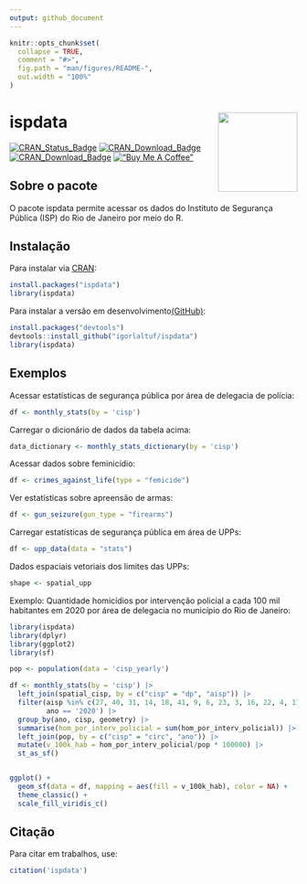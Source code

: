 ```yaml
---
output: github_document
---
```


<!-- README.md is generated from README.Rmd. Please edit that file -->

```r
knitr::opts_chunk$set(
  collapse = TRUE,
  comment = "#>",
  fig.path = "man/figures/README-",
  out.width = "100%"
)
```

# ispdata <img src="man/figures/logo.png" align="right" height="139" />

<!-- badges: start -->
[![CRAN_Status_Badge](http://www.r-pkg.org/badges/version/ispdata)](https://cran.r-project.org/package=ispdata) [![CRAN_Download_Badge](http://cranlogs.r-pkg.org/badges/ispdata)](https://CRAN.R-project.org/package=ispdata) [![CRAN_Download_Badge](http://cranlogs.r-pkg.org/badges/grand-total/ispdata)](https://CRAN.R-project.org/package=ispdata)
[!["Buy Me A Coffee"](https://www.buymeacoffee.com/assets/img/custom_images/orange_img.png)](https://www.buymeacoffee.com/igorlaltuf)
<!-- badges: end -->

## Sobre o pacote

O pacote ispdata permite acessar os dados do Instituto de Segurança Pública (ISP) do Rio de Janeiro por meio do R. 


## Instalação

Para instalar via [CRAN](https://CRAN.R-project.org/package=ispdata):

``` r
install.packages("ispdata")
library(ispdata)
```

Para instalar a versão em desenvolvimento[(GitHub)](https://github.com/igorlaltuf/ispdata):

``` r
install.packages("devtools")
devtools::install_github("igorlaltuf/ispdata")
library(ispdata)
```
## Exemplos

Acessar estatísticas de segurança pública por área de delegacia de polícia:

``` r
df <- monthly_stats(by = 'cisp') 
```

Carregar o dicionário de dados da tabela acima:

``` r
data_dictionary <- monthly_stats_dictionary(by = 'cisp')
```

Acessar dados sobre feminicídio:

``` r
df <- crimes_against_life(type = "femicide")
```

Ver estatísticas sobre apreensão de armas:

``` r
df <- gun_seizure(gun_type = "firearms")
```

Carregar estatísticas de segurança pública em área de UPPs:

``` r
df <- upp_data(data = "stats")
```

Dados espaciais vetoriais dos limites das UPPs:

``` r
shape <- spatial_upp
```

Exemplo:
Quantidade homicídios por intervenção policial a cada 100 mil habitantes em 2020 por área de delegacia no município do Rio de Janeiro:

```r

library(ispdata)
library(dplyr)
library(ggplot2)
library(sf)

pop <- population(data = 'cisp_yearly')

df <- monthly_stats(by = 'cisp') |> 
  left_join(spatial_cisp, by = c("cisp" = "dp", "aisp")) |>
  filter(aisp %in% c(27, 40, 31, 14, 18, 41, 9, 6, 23, 3, 16, 22, 4, 17, 19, 2),
         ano == '2020') |>
  group_by(ano, cisp, geometry) |>
  summarise(hom_por_interv_policial = sum(hom_por_interv_policial)) |>
  left_join(pop, by = c("cisp" = "circ", "ano")) |>
  mutate(v_100k_hab = hom_por_interv_policial/pop * 100000) |>
  st_as_sf() 


ggplot() + 
  geom_sf(data = df, mapping = aes(fill = v_100k_hab), color = NA) +
  theme_classic() +
  scale_fill_viridis_c()

```



## Citação
Para citar em trabalhos, use:

```r
citation('ispdata')
```

